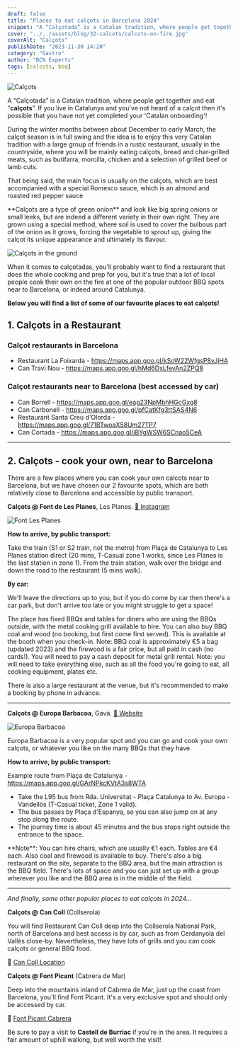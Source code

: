 ```yaml
---
draft: false
title: "Places to eat calçots in Barcelona 2024"
snippet: "A “Calçotada” is a Catalan tradition, where people get together and eat “calçots”. If you live in Catalunya and you've not heard of a calçot then it's possible that you have not yet completed your 'Catalan onboarding'."
cover: "../../assets/blog/32-calcots/calcots-on-fire.jpg"
coverAlt: "Calçots"
publishDate: "2023-11-30 14:20"
category: "Gastro"
author: "BCN Experts"
tags: [calcots, bbq]
---
```


![Calçots](../../assets/blog/32-calcots/calcots.jpg)

A “Calçotada” is a Catalan tradition, where people get together and eat “**calçots**”. If you live in Catalunya and you've not heard of a calçot then it's possible that you have not yet completed your 'Catalan onboarding'!

During the winter months between about December to early March, the calçot season is in full swing and the idea is to enjoy this very Catalan tradition with a large group of friends in a rustic restaurant, usually in the countryside, where you will be mainly eating calçots, bread and char-grilled meats, such as butifarra, morcilla, chicken and a selection of grilled beef or lamb cuts.

That being said, the main focus is usually on the calçots, which are best accompanied with a special Romesco sauce, which is an almond and roasted red pepper sauce

<div class="info">
**Calçots are a type of green onion** and look like big spring onions or small leeks, but are indeed a different variety in their own right.
They are grown using a special method, where soil is used to cover the bulbous part of the onion as it grows, forcing the vegetable to sprout up, giving the calçot its unique appearance and ultimately its flavour.
</div>

![Calçots in the ground](../../assets/blog/32-calcots/calcots-in-ground.jpg)

When it comes to calçotadas, you'll probably want to find a restaurant that does the whole cooking and prep for you, but it's true that a lot of local people cook their own on the fire at one of the popular outdoor BBQ spots near to Barcelona, or indeed around Catalunya.


**Below you will find a list of some of our favourite places to eat calçots!**



## 1. Calçots in a Restaurant

### Calçot restaurants in Barcelona

- Restaurant La Foixarda - https://maps.app.goo.gl/kSoW22WfgsP8vJjHA 
- Can Travi Nou - https://maps.app.goo.gl/hMd6DxLfevAn2ZPQ8 


### Calçot restaurants near to Barcelona (best accessed by car)

- Can Borrell - https://maps.app.goo.gl/eag23NpMbhHGcGxg8 
- Can Carbonell - https://maps.app.goo.gl/pfCatKfg3ttSAS4N6 
- Restaurant Santa Creu d'Olorda - https://maps.app.goo.gl/71BTwoaX58Um27TP7 
- Can Cortada - https://maps.app.goo.gl/jBYgWSW6SCnao5CeA 


---

## 2. Calçots - cook your own, near to Barcelona

There are a few places where you can cook your own calcots near to Barcelona, but we have chosen our 2 favourite spots, which are both relatively close to Barcelona and accessible by public transport.


**Calçots @ Font de Les Planes**, Les Planes. [🔗 Instagram](https://www.instagram.com/fontdelesplanes/)

![Font Les Planes](../../assets/blog/32-calcots/les-planes.jpg)

**How to arrive, by public transport:**

Take the train (S1 or S2 train, not the metro) from Plaça de Catalunya to Les Planes station direct (20 mins, T-Casual zone 1 works, since Les Planes is the last station in zone 1).
From the train station, walk over the bridge and down the road to the restaurant (5 mins walk).


**By car:**

We'll leave the directions up to you, but if you do come by car then there's a car park, but don't arrive too late or you might struggle to get a space!


The place has fixed BBQs and tables for diners who are using the BBQs outside, with the metal cooking grill available to hire. You can also buy BBQ coal and wood (no booking, but first come first served). This is available at the booth when you check-in. Note: BBQ coal is approximately €5 a bag (updated 2023) and the firewood is a fair price, but all paid in cash (no cards!). You will need to pay a cash deposit for metal grill rental. Note: you will need to take everything else, such as all the food you're going to eat, all cooking equipment, plates etc.

<div class="warning">

There is also a large restaurant at the venue, but it's recommended to make a booking by phone in advance.

</div>

---

**Calçots @ Europa Barbacoa**, Gavà. [🔗 Website](https://www.europabarbacoa.es/)

![Europa Barbacoa](../../assets/blog/32-calcots/europa-bbq-field.jpg)

Europa Barbacoa is a very popular spot and you can go and cook your own calçots, or whatever you like on the many BBQs that they have.


**How to arrive, by public transport:**

Example route from Plaça de Catalunya - https://maps.app.goo.gl/GArNPkcKVtA3s8WTA 
- Take the L95 bus from Rda. Universitat - Plaça Catalunya to Av. Europa - Vandellòs (T-Casual ticket, Zone 1 valid).
- The bus passes by Plaça d'Espanya, so you can also jump on at any stop along the route.
- The journey time is about 45 minutes and the bus stops right outside the entrance to the space.


<div class="warning">
**Note**: You can hire chairs, which are usually €1 each. Tables are €4 each. Also coal and firewood is available to buy. There's also a big restaurant on the site, separate to the BBQ area, but the main attraction is the BBQ field. There's lots of space and you can just set up with a group wherever you like and the BBQ area is in the middle of the field.
</div>

---

_And finally, some other popular places to eat calçots in 2024..._

**Calçots @ Can Coll** (Collserola)

You will find Restaurant Can Coll deep into the Collserola National Park, north of Barcelona and best access is by car, such as from Cerdanyola del Vallès close-by. Nevertheless, they have lots of grills and you can cook calçots or general BBQ food.

📍 [Can Coll Location](https://maps.app.goo.gl/ihstSZYxZrs9YyjVA)


**Calçots @ Font Picant** (Cabrera de Mar)

Deep into the mountains inland of Cabrera de Mar, just up the coast from Barcelona, you'll find Font Picant. It's a very exclusive spot and should only be accessed by car.


📍 [Font Picant Cabrera](https://maps.app.goo.gl/8mAbUdJbkGPwsAdD8)

<div class="neutral">

Be sure to pay a visit to **Castell de Burriac** if you're in the area. It requires a fair amount of uphill walking, but well worth the visit!

</div>

